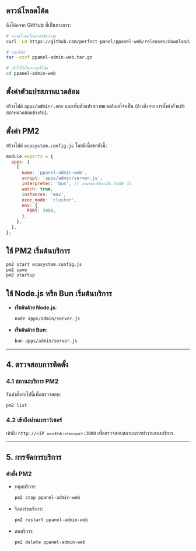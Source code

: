 ## ดาวน์โหลดโค้ด

ดึงโค้ดจาก GitHub ที่เป็นทางการ:

```bash
# ดาวน์โหลดโค้ดเวอร์ชันล่าสุด
curl -LO https://github.com/perfect-panel/ppanel-web/releases/download/v1.0.0/ppanel-admin-web.tar.gz

# แตกไฟล์
tar -xzvf ppanel-admin-web.tar.gz

# เข้าไปในไดเรกทอรีโค้ด
cd ppanel-admin-web
```

## ตั้งค่าตัวแปรสภาพแวดล้อม

สร้างไฟล์ `apps/admin/.env` และเพิ่มตัวแปรสภาพแวดล้อมที่จำเป็น (อ้างอิงจากการตั้งค่าตัวแปรสภาพแวดล้อมข้างต้น).

## ตั้งค่า PM2

สร้างไฟล์ `ecosystem.config.js` โดยมีเนื้อหาดังนี้:

```javascript
module.exports = {
  apps: [
    {
      name: 'ppanel-admin-web',
      script: 'apps/admin/server.js',
      interpreter: 'bun', // สามารถเปลี่ยนเป็น node ได้
      watch: true,
      instances: 'max',
      exec_mode: 'cluster',
      env: {
        PORT: 3000,
      },
    },
  ],
};
```

## ใช้ PM2 เริ่มต้นบริการ

```bash
pm2 start ecosystem.config.js
pm2 save
pm2 startup
```

## ใช้ Node.js หรือ Bun เริ่มต้นบริการ

- **เริ่มต้นด้วย Node.js**:

  ```bash
  node apps/admin/server.js
  ```

- **เริ่มต้นด้วย Bun**:

  ```bash
  bun apps/admin/server.js
  ```

---

## **4. ตรวจสอบการติดตั้ง**

### **4.1 สถานะบริการ PM2**

รันคำสั่งต่อไปนี้เพื่อตรวจสอบ:

```bash
pm2 list
```

### **4.2 เข้าถึงผ่านเบราว์เซอร์**

เข้าถึง `http://<IP ของเซิร์ฟเวอร์ของคุณ>:3000` เพื่อตรวจสอบสถานะการทำงานของบริการ.

---

## **5. การจัดการบริการ**

### **คำสั่ง PM2**

- หยุดบริการ:

  ```bash
  pm2 stop ppanel-admin-web
  ```

- รีสตาร์ทบริการ:

  ```bash
  pm2 restart ppanel-admin-web
  ```

- ลบบริการ:

  ```bash
  pm2 delete ppanel-admin-web
  ```


<Giscus />
